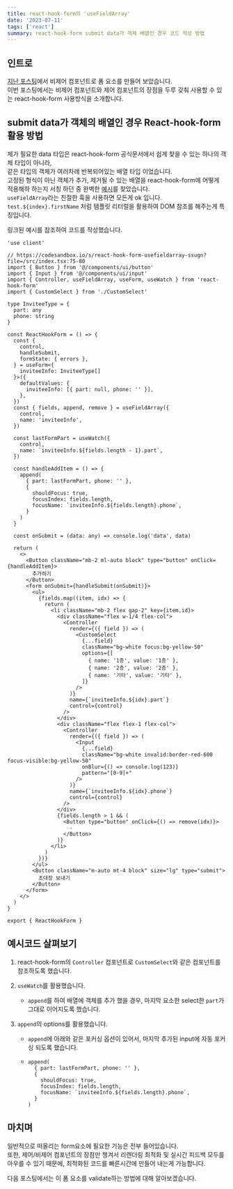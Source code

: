 ```yaml
---
title: react-hook-form의 'useFieldArray'
date: '2023-07-11'
tags: ['react']
summary: react-hook-form submit data가 객체 배열인 경우 코드 작성 방법
---
```


<TOCInline toc={props.toc} toHeading={2} />

## 인트로

[지난 포스팅](/blog/form-uncontrolled)에서 비제어 컴포넌트로 폼 요소를 만들어 보았습니다.  
이번 포스팅에서는 비제어 컴포넌트와 제어 컴포넌트의 장점을 두루 갖춰 사용할 수 있는 react-hook-form 사용방식을 소개합니다.

## submit data가 객체의 배열인 경우 React-hook-form 활용 방법

제가 필요한 data 타입은 react-hook-form 공식문서에서 쉽게 찾을 수 있는 하나의 객체 타입이 아니라,  
같은 타입의 객체가 여러차례 반복되어있는 배열 타입 이었습니다.  
고정된 형식이 아닌 객체가 추가, 제거될 수 있는 배열을 react-hook-form에 어떻게 적용해하 하는지 서칭 하던 중 완벽한 [예시](https://codesandbox.io/s/react-hook-form-usefieldarray-ssugn?file=/src/index.tsx:75-80)를 찾았습니다.  
`useFieldArray`라는 친절한 훅을 사용하면 모든게 ok 입니다.  
`test.${index}.firstName` 처럼 템플릿 리터럴을 활용하여 DOM 참조를 해주는게 특징입니다.

링크된 예시를 참조하여 코드를 작성했습니다.

```tsx
'use client'

// https://codesandbox.io/s/react-hook-form-usefieldarray-ssugn?file=/src/index.tsx:75-80
import { Button } from '@/components/ui/button'
import { Input } from '@/components/ui/input'
import { Controller, useFieldArray, useForm, useWatch } from 'react-hook-form'
import { CustomSelect } from './CustomSelect'

type InviteeType = {
  part: any
  phone: string
}

const ReactHookForm = () => {
  const {
    control,
    handleSubmit,
    formState: { errors },
  } = useForm<{
    inviteeInfo: InviteeType[]
  }>({
    defaultValues: {
      inviteeInfo: [{ part: null, phone: '' }],
    },
  })
  const { fields, append, remove } = useFieldArray({
    control,
    name: 'inviteeInfo',
  })

  const lastFormPart = useWatch({
    control,
    name: `inviteeInfo.${fields.length - 1}.part`,
  })

  const handleAddItem = () => {
    append(
      { part: lastFormPart, phone: '' },
      {
        shouldFocus: true,
        focusIndex: fields.length,
        focusName: `inviteeInfo.${fields.length}.phone`,
      }
    )
  }

  const onSubmit = (data: any) => console.log('data', data)

  return (
    <>
      <Button className="mb-2 ml-auto block" type="button" onClick={handleAddItem}>
        추가하기
      </Button>
      <form onSubmit={handleSubmit(onSubmit)}>
        <ul>
          {fields.map((item, idx) => {
            return (
              <li className="mb-2 flex gap-2" key={item.id}>
                <div className="flex w-1/4 flex-col">
                  <Controller
                    render={({ field }) => (
                      <CustomSelect
                        {...field}
                        className="bg-white focus:bg-yellow-50"
                        options={[
                          { name: '1층', value: '1층' },
                          { name: '2층', value: '2층' },
                          { name: '기타', value: '기타' },
                        ]}
                      />
                    )}
                    name={`inviteeInfo.${idx}.part`}
                    control={control}
                  />
                </div>
                <div className="flex flex-1 flex-col">
                  <Controller
                    render={({ field }) => (
                      <Input
                        {...field}
                        className="bg-white invalid:border-red-600 focus-visible:bg-yellow-50"
                        onBlur={() => console.log(123)}
                        pattern="[0-9]+"
                      />
                    )}
                    name={`inviteeInfo.${idx}.phone`}
                    control={control}
                  />
                </div>
                {fields.length > 1 && (
                  <Button type="button" onClick={() => remove(idx)}>
                    -
                  </Button>
                )}
              </li>
            )
          })}
        </ul>
        <Button className="m-auto mt-4 block" size="lg" type="submit">
          초대장 보내기
        </Button>
      </form>
    </>
  )
}

export { ReactHookForm }
```

## 예시코드 살펴보기

1. react-hook-form의 `Controller` 컴포넌트로 `CustomSelect`와 같은 컴포넌트를 참조하도록 했습니다.
2. `useWatch`를 활용했습니다.

   - `append`를 하여 배열에 객체를 추가 했을 경우, 마지막 요소한 select한 `part`가 그대로 이어지도록 했습니다.

3. `append`의 options를 활용했습니다.

   - `append`에 아래와 같은 포커싱 옵션이 있어서, 마지막 추가된 input에 자동 포커싱 되도록 했습니다.

   - ```tsx
     append(
       { part: lastFormPart, phone: '' },
       {
         shouldFocus: true,
         focusIndex: fields.length,
         focusName: `inviteeInfo.${fields.length}.phone`,
       }
     )
     ```

## 마치며

일반적으로 떠올리는 form요소에 필요한 기능은 전부 들어있습니다.  
또한, 제어/비제어 컴포넌트의 장점만 챙겨서 리렌더링 최적화 및 실시간 피드백 모두를 아우를 수 있기 때문에, 최적화된 코드를 빠른시간에 만들어 내는게 가능합니다.

다음 포스팅에서는 이 폼 요소를 validate하는 방법에 대해 알아보겠습니다.
